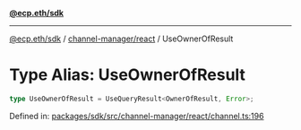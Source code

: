 [**@ecp.eth/sdk**](../../../index.mdx)

---

[@ecp.eth/sdk](/sdk-reference/index.mdx) / [channel-manager/react](/sdk-reference/channel-manager/react/index.mdx) / UseOwnerOfResult

# Type Alias: UseOwnerOfResult

```ts
type UseOwnerOfResult = UseQueryResult<OwnerOfResult, Error>;
```

Defined in: [packages/sdk/src/channel-manager/react/channel.ts:196](https://github.com/ecp-eth/comments-monorepo/blob/main/packages/sdk/src/channel-manager/react/channel.ts#L196)
